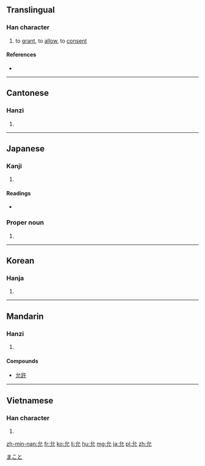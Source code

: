 ==Translingual==

===Han character===
{{Han char|rn=10|rad=儿|as=02|sn=4|four=2321<sub>0</sub>|canj=戈竹山 (IHU)|ids=⿱[[厶]][[儿]]}}

# to [[grant]], to [[allow]], to [[consent]]

====References====
* {{Han ref|kx=0123.030|dkj=01338|dj=0258.010|hdz=10265.030|uh=5141|ud=20801|bh=A4B9|bd=42169}}

----

==Cantonese==

===Hanzi===
{{yue-hanzi|jyut=|y=wan5}}

# {{defn|lang=yue|sort=儿02}}

----

==Japanese==

===Kanji===
{{ja-kanji|grade=|rs=儿02}}

# {{defn|lang=ja|sort=儿02}}

====Readings====
* {{ja-readings|on=[[いん]] (in)|kun=[[まこと]] (makoto), [[ゆるす]] (yurusu), [[じょう]] (jou)}}

===Proper noun===
{{ja-pos|k|proper|hira=まこと|rom=Makoto}}

# {{given name|male|lang=ja}}

[[Category:Japanese male given names|まこと]]

----

==Korean==

===Hanja===
{{ko-hanja|hangeul=윤|rv=yun|mr=yun}}

# {{defn|lang=ko|sort=儿02}}

----

==Mandarin==

===Hanzi===
{{cmn-hanzi|pin=[[yǔn]] ([[yun3]])|wg=yün<sup>3</sup>}}

# {{defn|lang=cmn|sort=儿02}}

====Compounds====
* [[允許]]

----

==Vietnamese==

===Han character===
{{vi-hantu|[[duẫn]], [[doãn]]|rs=儿02}}

# {{defn|lang=vi|sort=儿02}}

[[zh-min-nan:允]]
[[fr:允]]
[[ko:允]]
[[li:允]]
[[hu:允]]
[[mg:允]]
[[ja:允]]
[[pl:允]]
[[zh:允]]